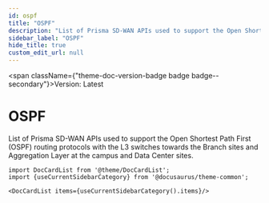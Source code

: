 ```yaml
---
id: ospf
title: "OSPF"
description: "List of Prisma SD-WAN APIs used to support the Open Shortest Path First (OSPF) routing protocols with the L3 switches towards the Branch sites and Aggregation Layer at the campus and Data Center sites."
sidebar_label: "OSPF"
hide_title: true
custom_edit_url: null
---
```



<span className={"theme-doc-version-badge badge badge--secondary"}>Version: Latest</span>

<h1 className={"openapi__heading"}>OSPF</h1>



List of Prisma SD-WAN APIs used to support the Open Shortest Path First (OSPF) routing protocols with the L3 switches towards the Branch sites and Aggregation Layer at the campus and Data Center sites.



```mdx-code-block
import DocCardList from '@theme/DocCardList';
import {useCurrentSidebarCategory} from '@docusaurus/theme-common';

<DocCardList items={useCurrentSidebarCategory().items}/>
```
      